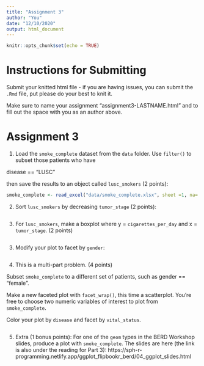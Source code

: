 ```yaml
---
title: "Assignment 3"
author: "You"
date: "12/10/2020"
output: html_document
---
```


```r
knitr::opts_chunk$set(echo = TRUE)
```

# Instructions for Submitting

Submit your knitted html file - if you are having issues, you can submit the `.Rmd` file, put please do your best to knit it. 

Make sure to name your assignment "assignment3-LASTNAME.html" and to fill out the space with you as an author above. 


# Assignment 3

1. Load the `smoke_complete` dataset from the `data` folder. Use `filter()` to subset those patients who have 

disease == "LUSC"

then save the results to an object called `lusc_smokers` (2 points):

```r
smoke_complete <- read_excel("data/smoke_complete.xlsx", sheet =1, na= "NA")


```

2. Sort `lusc_smokers` by decreasing `tumor_stage` (2 points):

```r


```


3. For `lusc_smokers`, make a boxplot where y = `cigarettes_per_day` and x = `tumor_stage`. (2 points)


```r


```

3. Modify your plot to facet by `gender`:


```r


```


4. This is a multi-part problem. (4 points)

Subset `smoke_complete` to a different set of patients, such as gender == "female".

Make a new faceted plot with `facet_wrap()`, this time a scatterplot. You're free to choose two numeric variables of interest to plot from `smoke_complete`. 

Color your plot by `disease` and facet by `vital_status`.


```r




```

5. Extra (1 bonus points): For one of the `geom` types in the BERD Workshop slides, produce a plot with `smoke_complete`. The slides are here (the link is also under the reading for Part 3): https://sph-r-programming.netlify.app/ggplot_flipbookr_berd/04_ggplot_slides.html


```r


```